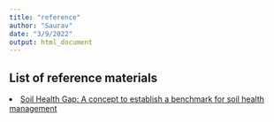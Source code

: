 ---
title: "reference"
author: "Saurav"
date: "3/9/2022"
output: html_document
---
<h2> List of reference materials </h2>

<li><a href = https://www.sciencedirect.com/science/article/pii/S2351989420305680> Soil Health Gap: A concept to establish a benchmark for soil health management </a></li>

